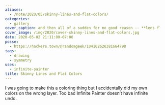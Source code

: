 ```yaml
---
aliases:
  - /note/2020/05/skinny-lines-and-flat-colors/
categories:
  - gallery
cover_caption: and then all of a sudden for no good reason -- **lens flare!**
cover_image: /img/2020/cover-skinny-lines-and-flat-colors.jpg
date: 2020-05-02 21:11:00-07:00
posse:
  - https://hackers.town/@randomgeek/104102620381664798
tags:
  - drawing
  - symmetry
uses:
  - infinite-painter
title: Skinny Lines and Flat Colors
---
```


I was going to make this a coloring thing but I accidentally did my own
colors on the wrong layer. Too bad Infinite Painter doesn’t have
infinite undo.
